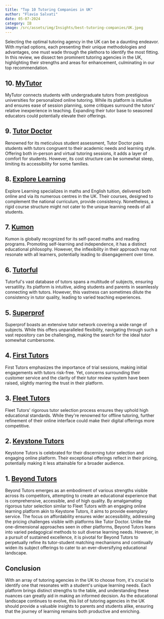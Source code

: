 ```yaml
--- 
title: "Top 10 Tutoring Companies in UK"
author: "Flavio Salvati"
date: 05-07-2024
category: IB
image: /src/assets/img/Insights/best-tutoring-companies/UK.jpeg
--- 
```


Selecting the optimal tutoring agency in the UK can be a daunting endeavor. With myriad options, each presenting their unique methodologies and advantages, one must wade through the plethora to identify the most fitting. In this review, we dissect ten prominent tutoring agencies in the UK, highlighting their strengths and areas for enhancement, culminating in our top recommendation.

## 10. <a href="https://www.mytutor.co.uk" target="_blank" class="hover-underline-animation golden">MyTutor</a>
MyTutor connects students with undergraduate tutors from prestigious universities for personalized online tutoring. While its platform is intuitive and ensures ease of session planning, some critiques surround the tutors’ relative inexperience in teaching. Expanding their tutor base to seasoned educators could potentially elevate their offerings.

## 9. <a href="https://www.tutordoctor.co.uk" target="_blank" class="hover-underline-animation golden">Tutor Doctor</a>
Renowned for its meticulous student assessment, Tutor Doctor pairs students with tutors congruent to their academic needs and learning style. Offering both in-person and virtual tutoring sessions, it adds a layer of comfort for students. However, its cost structure can be somewhat steep, limiting its accessibility for some families.

## 8. <a href="https://www.explorelearning.co.uk" target="_blank" class="hover-underline-animation golden">Explore Learning</a>
Explore Learning specializes in maths and English tuition, delivered both online and via its numerous centres in the UK. Their courses, designed to complement the national curriculum, provide consistency. Nonetheless, a rigid course structure might not cater to the unique learning needs of all students.

## 7. <a href="https://www.kumon.co.uk/" target="_blank" class="hover-underline-animation golden">Kumon</a>
Kumon is globally recognized for its self-paced maths and reading programs. Promoting self-learning and independence, it has a distinct educational philosophy. However, the inflexibility in their approach may not resonate with all learners, potentially leading to disengagement over time.

## 6. <a href="https://tutorful.co.uk/" target="_blank" class="hover-underline-animation golden">Tutorful</a>
Tutorful's vast database of tutors spans a multitude of subjects, ensuring versatility. Its platform is intuitive, aiding students and parents in seamlessly connecting with tutors. However, this vastness can sometimes dilute the consistency in tutor quality, leading to varied teaching experiences.

## 5. <a href="https://www.superprof.co.uk/" target="_blank" class="hover-underline-animation golden">Superprof</a>
Superprof boasts an extensive tutor network covering a wide range of subjects. While this offers unparalleled flexibility, navigating through such a vast repository can be challenging, making the search for the ideal tutor somewhat cumbersome.

## 4. <a href="https://www.firsttutors.com/uk/" target="_blank" class="hover-underline-animation golden">First Tutors</a>
First Tutors emphasizes the importance of trial sessions, making initial engagements with tutors risk-free. Yet, concerns surrounding their customer service and the clarity of their tutor review system have been raised, slightly marring the trust in their platform.

## 3. <a href="https://www.fleet-tutors.co.uk/" target="_blank" class="hover-underline-animation golden">Fleet Tutors</a>
Fleet Tutors' rigorous tutor selection process ensures they uphold high educational standards. While they're renowned for offline tutoring, further refinement of their online interface could make their digital offerings more competitive.

## 2. <a href="https://www.keystonetutors.com/" target="_blank" class="hover-underline-animation golden">Keystone Tutors</a>
Keystone Tutors is celebrated for their discerning tutor selection and engaging online platform. Their exceptional offerings reflect in their pricing, potentially making it less attainable for a broader audience.

## 1. <a href="https://www.beyond-tutors.com" target="_blank" class="hover-underline-animation golden">Beyond Tutors</a>
Beyond Tutors emerges as an embodiment of various strengths visible across its competitors, attempting to create an educational experience that is comprehensive, accessible, and of high quality. By amalgamating rigorous tutor selection similar to Fleet Tutors with an engaging online learning platform akin to Keystone Tutors, it aims to provide exemplary service. The focus on affordability ensures wider accessibility, addressing the pricing challenges visible with platforms like Tutor Doctor. Unlike the one-dimensional approaches seen in other platforms, Beyond Tutors leans into varied pedagogical methods to suit diverse learning needs. However, in a pursuit of sustained excellence, it is pivotal for Beyond Tutors to perpetually refine its tutor-student matching mechanisms and continually widen its subject offerings to cater to an ever-diversifying educational landscape.


## Conclusion
With an array of tutoring agencies in the UK to choose from, it's crucial to identify one that resonates with a student's unique learning needs. Each platform brings distinct strengths to the table, and understanding these nuances can greatly aid in making an informed decision. As the educational landscape continues to evolve, this list of tutoring agencies in the UK should provide a valuable insights to parents and students alike, ensuring that the journey of learning remains both productive and enriching.

